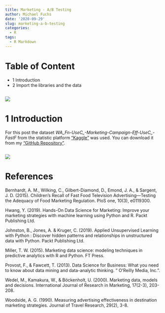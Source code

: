```yaml
---
title: Marketing - A/B Testing
author: Michael Fuchs
date: '2020-09-29'
slug: marketing-a-b-testing
categories:
  - R
tags:
  - R Markdown
---
```




# Table of Content

+ 1 Introduction
+ 2 Import the libraries and the data









```r

```

![](/post/2020-09-29-marketing-a-b-testing_files/p84p.png)



# 1 Introduction









For this post the dataset *WA_Fn-UseC_-Marketing-Campaign-Eff-UseC_-FastF* from the statistic platform ["Kaggle"](https://www.kaggle.com) was used. You can download it from my ["GitHub Repository"](https://github.com/MFuchs1989/Bdown-Python/tree/master/datasets).




















```r

```

![](/post/2020-09-29-marketing-a-b-testing_files/p84p.png)





# References


Bernhardt, A. M., Wilking, C., Gilbert-Diamond, D., Emond, J. A., & Sargent, J. D. (2015). Children’s Recall of Fast Food Television Advertising—Testing the Adequacy of Food Marketing Regulation. PloS one, 10(3), e0119300.

Hwang, Y. (2019). Hands-On Data Science for Marketing: Improve your marketing strategies with machine learning using Python and R. Packt Publishing Ltd.

Johnston, B., Jones, A. & Kruger, C. (2019). Applied Unsupervised Learning with Python : Discover hidden patterns and relationships in unstructured data with Python. 
Packt Publishing Ltd.

Miller, T. W. (2015). Marketing data science: modeling techniques in predictive analytics with R and Python. FT Press.

Provost, F., & Fawcett, T. (2013). Data Science for Business: What you need to know about data mining and data-analytic thinking. " O'Reilly Media, Inc.".

Wedel, M., Kamakura, W., & Böckenholt, U. (2000). Marketing data, models and decisions. International Journal of Research in Marketing, 17(2-3), 203-208.

Woodside, A. G. (1990). Measuring advertising effectiveness in destination marketing strategies. Journal of Travel Research, 29(2), 3-8.





